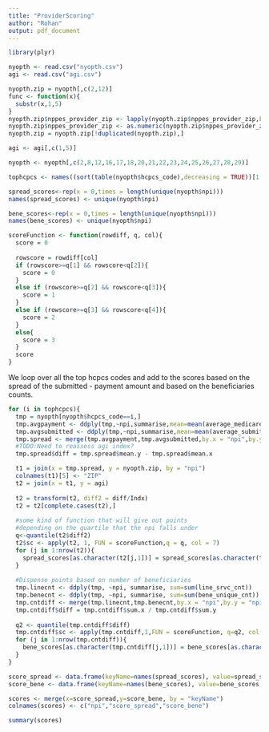 ```yaml
---
title: "ProviderScoring"
author: "Rohan"
output: pdf_document
---
```


```r
library(plyr)
```

```r
nyopth <- read.csv("nyopth.csv")
agi <- read.csv("agi.csv")
```
```r
nyopth.zip = nyopth[,c(2,12)]
func <- function(x){
  substr(x,1,5)
}
nyopth.zip$nppes_provider_zip <- lapply(nyopth.zip$nppes_provider_zip,FUN = func)
nyopth.zip$nppes_provider_zip <- as.numeric(nyopth.zip$nppes_provider_zip)
nyopth.zip = nyopth.zip[!duplicated(nyopth.zip),]
```
```r
agi <- agi[,c(1,5)]
```

```r
nyopth <- nyopth[,c(2,8,12,16,17,18,20,21,22,23,24,25,26,27,28,29)]

tophcpcs <- names((sort(table(nyopth$hcpcs_code),decreasing = TRUE))[1:10])

spread_scores<-rep(x = 0,times = length(unique(nyopth$npi)))
names(spread_scores) <- unique(nyopth$npi)

bene_scores<-rep(x = 0,times = length(unique(nyopth$npi)))
names(bene_scores) <- unique(nyopth$npi)

```

```r
scoreFunction <- function(rowdiff, q, col){
  score = 0
  
  rowscore = rowdiff[col]
  if (rowscore>=q[1] && rowscore<q[2]){
    score = 0
  }
  else if (rowscore>=q[2] && rowscore<q[3]){
    score = 1
  }
  else if (rowscore>=q[3] && rowscore<q[4]){
    score = 2
  }
  else{
    score = 3
  }
  score
}
```

We loop over all the top hcpcs codes and add to the scores based on the spread of the submitted - payment amount and based on the beneficiaries counts.
```r
for (i in tophcpcs){
  tmp = nyopth[nyopth$hcpcs_code==i,]
  tmp.avgpayment <- ddply(tmp,~npi,summarise,mean=mean(average_medicare_payment_amt))
  tmp.avgsubmitted <- ddply(tmp,~npi,summarise,mean=mean(average_submitted_chrg_amt))
  tmp.spread <- merge(tmp.avgpayment,tmp.avgsubmitted,by.x = "npi",by.y = "npi")
  #TODO:Need to reassess agi index?
  tmp.spread$diff = tmp.spread$mean.y - tmp.spread$mean.x

  t1 = join(x = tmp.spread, y = nyopth.zip, by = "npi")
  colnames(t1)[5] <- "ZIP"
  t2 = join(x = t1, y = agi)
  
  t2 = transform(t2, diff2 = diff/Indx)
  t2 = t2[complete.cases(t2),]
  
  #some kind of function that will give out points 
  #depending on the quartile that the npi falls under
  q<-quantile(t2$diff2)
  t2$sc <- apply(t2, 1, FUN = scoreFunction,q = q, col = 7)
  for (j in 1:nrow(t2)){
    spread_scores[as.character(t2[j,1])] = spread_scores[as.character(t2[j,1])]+t2[j,8]
  }
  
  #Dispense points based on number of beneficiaries
  tmp.linecnt <- ddply(tmp, ~npi, summarise, sum=sum(line_srvc_cnt))
  tmp.benecnt <- ddply(tmp, ~npi, summarise, sum=sum(bene_unique_cnt))
  tmp.cntdiff <- merge(tmp.linecnt,tmp.benecnt,by.x = "npi",by.y = "npi")
  tmp.cntdiff$diff = tmp.cntdiff$sum.x / tmp.cntdiff$sum.y
  
  q2 <- quantile(tmp.cntdiff$diff)
  tmp.cntdiff$sc <- apply(tmp.cntdiff,1,FUN = scoreFunction, q=q2, col = 4)
  for (j in 1:nrow(tmp.cntdiff)){
    bene_scores[as.character(tmp.cntdiff[j,1])] = bene_scores[as.character(tmp.cntdiff[j,1])]+tmp.cntdiff[j,5]
  }
}
```

```r
score_spread <- data.frame(keyName=names(spread_scores), value=spread_scores, row.names=NULL)
score_bene <- data.frame(keyName=names(bene_scores), value=bene_scores, row.names=NULL)

scores <- merge(x=score_spread,y=score_bene, by = "keyName")
colnames(scores) <- c("npi","score_spread","score_bene")
```


```r
summary(scores)
```